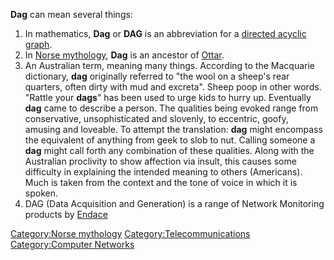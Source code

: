 '''Dag''' can mean several things:

# In mathematics, '''Dag''' or '''DAG''' is an abbreviation for a [[directed acyclic graph]].
# In [[Norse mythology]], '''Dag''' is an ancestor of [[Ottar]].
# An Australian term, meaning many things.  According to the Macquarie dictionary, '''dag''' originally referred to "the wool on a sheep's rear quarters, often dirty with mud and excreta".  Sheep poop in other words.  "Rattle your '''dags'''" has been used to urge kids to hurry up.  Eventually '''dag''' came to describe a person.  The qualities being evoked range from conservative, unsophisticated and slovenly, to eccentric, goofy, amusing and loveable.  To attempt the translation: '''dag''' might encompass the equivalent of anything from geek to slob to nut.  Calling someone a '''dag''' might call forth any combination of these qualities.  Along with the Australian proclivity to show affection via insult, this causes some difficulty in explaining the intended meaning to others (Americans).  Much is taken from the context and the tone of voice in which it is spoken.
# DAG (Data Acquisition and Generation) is a range of Network Monitoring products by [[Endace]]

{{disambig}}

[[Category:Norse mythology]]
[[Category:Telecommunications]]
[[Category:Computer Networks]]
